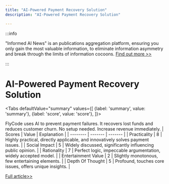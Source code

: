 ```yaml
---
title: "AI-Powered Payment Recovery Solution"
description: "AI-Powered Payment Recovery Solution"

---
```



:::info

"Informed AI News" is an publications aggregation platform, ensuring you only gain the most valuable information, to eliminate information asymmetry and break through the limits of information cocoons.  [Find out more >>](/)

:::

# AI-Powered Payment Recovery Solution


<Tabs
	defaultValue="summary"
	values={[
	{label: 'summary', value: 'summary'},
	{label: 'score', value: 'score'},
]}>
<TabItem value="summary">


FlyCode uses AI to prevent payment failures.
It recovers lost funds and reduces customer churn.
No setup needed.
Increase revenue immediately.
</TabItem>
<TabItem value="score">
	| Scores     | Value   | Explanation |
	| -------- | ------- | ------- |
	| Practicality  | 8    | Highly practical, directly applicable, and innovatively solves payment issues.    |
	| Social Impact | 5     | Widely discussed, significantly influencing public opinion.    |
	| Rationality    | 7    | Perfect logic, impeccable argumentation, widely accepted model.    |
	| Entertainment Value    | 2    | Slightly monotonous, few entertaining elements.    |
	| Depth Of Thought    | 5    | Profound, touches core issues, offers unique insights.    |
</TabItem>
</Tabs>

[Full article>>](https://www.producthunt.com/posts/flycode-stripe-app-for-failed-payments)
